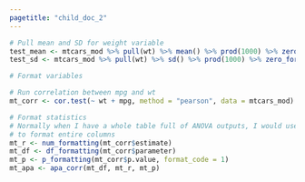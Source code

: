 ```yaml
---
pagetitle: "child_doc_2"
---
```


```r
# Pull mean and SD for weight variable
test_mean <- mtcars_mod %>% pull(wt) %>% mean() %>% prod(1000) %>% zero_formatting()
test_sd <- mtcars_mod %>% pull(wt) %>% sd() %>% prod(1000) %>% zero_formatting()

# Format variables
```

```r
# Run correlation between mpg and wt
mt_corr <- cor.test(~ wt + mpg, method = "pearson", data = mtcars_mod)

# Format statistics
# Normally when I have a whole table full of ANOVA outputs, I would use mutate
# to format entire columns
mt_r <- num_formatting(mt_corr$estimate)
mt_df <- df_formatting(mt_corr$parameter)
mt_p <- p_formatting(mt_corr$p.value, format_code = 1)
mt_apa <- apa_corr(mt_df, mt_r, mt_p)
```